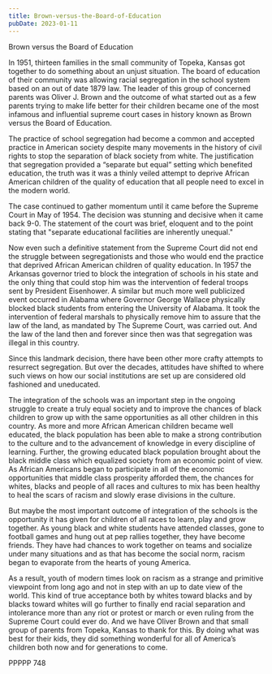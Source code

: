 ```yaml
---
title: Brown-versus-the-Board-of-Education
pubDate: 2023-01-11
---
```


Brown versus the Board of Education

In 1951, thirteen families in the small community of Topeka, Kansas got together to do something about an unjust situation.  The board of education of their community was allowing racial segregation in the school system based on an out of date 1879 law.  The leader of this group of concerned parents was Oliver J. Brown and the outcome of what started out as a few parents trying to make life better for their children became one of the most infamous and influential supreme court cases in history known as Brown versus the Board of Education.

The practice of school segregation had become a common and accepted practice in American society despite many movements in the history of civil rights to stop the separation of black society from white.  The justification that segregation provided a “separate but equal” setting which benefited education, the truth was it was a thinly veiled attempt to deprive African American children of the quality of education that all people need to excel in the modern world.

The case continued to gather momentum until it came before the Supreme Court in May of 1954.  The decision was stunning and decisive when it came back 9-0.  The statement of the court was brief, eloquent and to the point stating that "separate educational facilities are inherently unequal."

Now even such a definitive statement from the Supreme Court did not end the struggle between segregationists and those who would end the practice that deprived African American children of quality education.  In 1957 the Arkansas governor tried to block the integration of schools in his state and the only thing that could stop him was the intervention of federal troops sent by President Eisenhower.  A similar but much more well publicized event occurred in Alabama where Governor George Wallace physically blocked black students from entering the University of Alabama.  It took the intervention of federal marshals to physically remove him to assure that the law of the land, as mandated by The Supreme Court, was carried out.  And the law of the land then and forever since then was that segregation was illegal in this country.

Since this landmark decision, there have been other more crafty attempts to resurrect segregation.  But over the decades, attitudes have shifted to where such views on how our social institutions are set up are considered old fashioned and uneducated.

The integration of the schools was an important step in the ongoing struggle to create a truly equal society and to improve the chances of black children to grow up with the same opportunities as all other children in this country.  As more and more African American children became well educated, the black population has been able to make a strong contribution to the culture and to the advancement of knowledge in every discipline of learning.  Further, the growing educated black population brought about the black middle class which equalized society from an economic point of view.  As African Americans began to participate in all of the economic opportunities that middle class prosperity afforded them, the chances for whites, blacks and people of all races and cultures to mix has been healthy to heal the scars of racism and slowly erase divisions in the culture.

But maybe the most important outcome of integration of the schools is the opportunity it has given for children of all races to learn, play and grow together.  As young black and white students have attended classes, gone to football games and hung out at pep rallies together, they have become friends.  They have had chances to work together on teams and socialize under many situations and as that has become the social norm, racism began to evaporate from the hearts of young America.  

As a result, youth of modern times look on racism as a strange and primitive viewpoint from long ago and not in step with an up to date view of the world.  This kind of true acceptance both by whites toward blacks and by blacks toward whites will go further to finally end racial separation and intolerance more than any riot or protest or march or even ruling from the Supreme Court could ever do.  And we have Oliver Brown and that small group of parents from Topeka, Kansas to thank for this.  By doing what was best for their kids, they did something wonderful for all of America’s children both now and for generations to come.

PPPPP 748